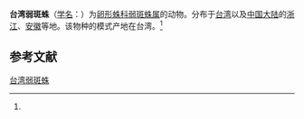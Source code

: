 {{Speciesbox
| name = 台湾弱斑蛛
| status = 
| status_system = 
| image = 
| genus = Ischnothyreus
| species = formosus
| authority = (Brignoli, 1974)<ref name='id12866'>{{cite web| url =http://www.bioinfo.cn/db05/BjdwSpecies.php?action=view&id=12866| title =台湾弱斑蛛| work =《中国动物物种编目数据库》| publisher =中国科学院微生物研究所| author =中国科学院动物研究所| accessdate =2009-04-28| deadurl =yes| archiveurl =https://web.archive.org/web/20160305104319/http://www.bioinfo.cn/db05/BjdwSpecies.php?action=view&id=12866| archivedate =2016-03-05}}</ref>
}}

'''台湾弱斑蛛'''（[[学名|学名]]：{{lang|la|''Ischnothyreus formosus''}}）为[[卵形蛛科|卵形蛛科]][[弱斑蛛属|弱斑蛛属]]的动物。分布于[[台湾|台湾]]以及[[中国大陆|中国大陆]]的[[浙江|浙江]]、[[安徽|安徽]]等地。该物种的模式产地在台湾。<ref name='id12866'/>

== 参考文献 ==
{{reflist}}

{{Wikispecies|Ischnothyreus formosus}}

[[Category:弱斑蛛属|台湾弱斑蛛]]


{{蜘蛛小作品}}